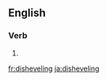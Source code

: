 ==English==

===Verb===
{{head|en|present participle}}

# {{present participle of|dishevel|lang=en}}

[[fr:disheveling]]
[[ja:disheveling]]